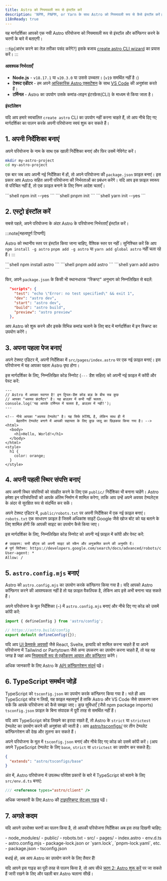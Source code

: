```yaml
---
title: Astro को नियमावली रूप से इंस्टॉल करें
description: 'NPM, PNPM, or Yarn के साथ Astro को नियमावली रूप से कैसे इंस्टॉल करें।'
i18nReady: true
---
```


यह मार्गदर्शिका आपको एक नयी Astro परियोजना को नियमावली रूप से इंस्टॉल और कॉन्फ़िगर करने के चरणों के बारे में बताएगी।

:::tip[आरंभ करने का तेज़ तरीका पसंद करेंगे?]
इसके बजाय [create astro CLI wizard](/hi/install-and-setup/) का प्रयास करें।
:::

#### आवश्यक निर्भरताएँ

- **Node.js** - `v18.17.1` या `v20.3.0` या उससे उच्चतर। (`v19` समर्थित नहीं है।)
- **टेक्स्ट एडीटर** - हम अपने [आधिकारिक Astro एक्सटेंशन](https://marketplace.visualstudio.com/items?itemName=astro-build.astro-vscode) के साथ [VS Code](https://code.visualstudio.com/) की अनुशंसा करते हैं।
- **टर्मिनल** - Astro का उपयोग उसके कमांड-लाइन इंटरफ़ेस(CLI) के माध्यम से किया जाता है।

#### इंस्टॉलेशन

यदि आप हमारे स्वचालित `create astro` CLI  का उपयोग नहीं करना चाहते हैं, तो आप नीचे दिए गए मार्गदर्शिका का पालन करके अपनी परियोजना स्वयं शुरू  कर सकते हैं।
## 1. अपनी निर्देशिका बनाएं

अपने परियोजना के नाम के साथ एक खाली निर्देशिका बनाएं और फिर उसमें नेविगेट करें।

```bash
mkdir my-astro-project
cd my-astro-project
```

एक बार जब आप अपनी नई निर्देशिका में हों, तो अपने परियोजना की `package.json` फ़ाइल बनाएं। इस प्रकार आप Astro सहित अपनी परियोजना की निर्भरताओं का प्रबंधन करेंगे। यदि आप इस फ़ाइल स्वरूप से परिचित नहीं हैं, तो एक फ़ाइल बनाने के लिए निम्न आदेश चलाएँ।

<PackageManagerTabs>
  <Fragment slot="npm">
  ```shell
  npm init --yes
  ```
  </Fragment>
  <Fragment slot="pnpm">
  ```shell
  pnpm init
  ```
  </Fragment>
  <Fragment slot="yarn">
  ```shell
  yarn init --yes
  ```
  </Fragment>
</PackageManagerTabs>



## 2. एस्ट्रो इंस्टॉल करें

सबसे पहले, अपने परियोजना के अंदर Astro के परियोजना निर्भरताएँ इंस्टॉल करें।

:::note[महत्वपूर्ण टिप्पणी]

Astro को स्थानीय स्तर पर इंस्टॉल किया जाना चाहिए, वैश्विक स्तर पर नहीं। सुनिश्चित करें कि आप `npm install -g astro` `pnpm add -g astro` या `yarn add global astro` नहीं चला रहे हैं।
:::

<PackageManagerTabs>
  <Fragment slot="npm">
  ```shell
  npm install astro
  ```
  </Fragment>
  <Fragment slot="pnpm">
  ```shell
  pnpm add astro
  ```
  </Fragment>
  <Fragment slot="yarn">
  ```shell
  yarn add astro
  ```
  </Fragment>
</PackageManagerTabs>

फिर, अपने `package.json` के किसी भी स्थानधारक "स्क्रिप्ट" अनुभाग को निम्नलिखित से बदलें:

```json title="package.json" del={2} ins={3-6}
  "scripts": {
    "test": "echo \"Error: no test specified\" && exit 1",
    "dev": "astro dev",
    "start": "astro dev",
    "build": "astro build",
    "preview": "astro preview"
  },
```

आप Astro को शुरू करने और इसके विभिन्न कमांड चलाने के लिए बाद में मार्गदर्शिका में इन स्क्रिप्ट का उपयोग करेंगे।

## 3. अपना पहला पेज बनाएं

अपने टेक्स्ट एडिटर में, अपनी निर्देशिका में `src/pages/index.astro` पर एक नई फ़ाइल बनाएं। इस परियोजना में यह आपका पहला Astro पृष्ठ होगा।

इस मार्गदर्शिका के लिए, निम्नलिखित कोड स्निपेट (`---` डैश सहित) को अपनी नई फ़ाइल में कॉपी और पेस्ट करें:

```astro title="src/pages/index.astro"
---
// Astro में आपका स्वागत है! इन ट्रिपल-डैश कोड बाड़ के बीच सब कुछ
// आपका "अवयव फ्रंटमैटर" है। यह ब्राउज़र में कभी नहीं चलता.
console.log('यह आपके टर्मिनल में चलता है, ब्राउज़र में नहीं!');
---

<!-- नीचे आपका "अवयव टेम्पलेट" है। यह सिर्फ HTML है, लेकिन साथ ही में
     बेहतरीन टेम्पलेट बनाने में आपकी सहायता के लिए कुछ जादू का छिड़काव किया गया है। -->
<html>
  <body>
    <h1>Hello, World!</h1>
  </body>
</html>
<style>
  h1 {
    color: orange;
  }
</style>
```

## 4. अपनी पहली स्थिर संपत्ति बनाएं

आप अपनी स्थिर संपत्तियों को संग्रहीत करने के लिए एक `public/` निर्देशिका भी बनाना चाहेंगे। Astro हमेशा इन परिसंपत्तियों को आपके अंतिम निर्माण में शामिल करेगा, ताकि आप उन्हें अपने अवयव टेम्पलेट्स के अंदर से सुरक्षित रूप से संदर्भित कर सकें।

अपने टेक्स्ट एडिटर में, `public/robots.txt` पर अपनी निर्देशिका में एक नई फ़ाइल बनाएं। `robots.txt` एक साधारण फ़ाइल है जिसमें अधिकांश साइटें Google जैसे खोज बॉट को यह बताने के लिए शामिल होंगी कि आपकी साइट का उपयोग कैसे किया जाए।

इस मार्गदर्शिका के लिए, निम्नलिखित कोड स्निपेट को अपनी नई फ़ाइल में कॉपी और पेस्ट करें:


```diff title="public/robots.txt"
# उदाहरण: सभी बॉट्स को अपनी साइट को स्कैन और अनुक्रमित करने की अनुमति दें।
# पूर्ण सिंटैक्स: https://developers.google.com/search/docs/advanced/robots/create-robots-txt
User-agent: *
Allow: /
```

## 5. `astro.config.mjs` बनाएं

Astro को `astro.config.mjs` का उपयोग करके कॉन्फ़िगर किया गया है। यदि आपको Astro कॉन्फ़िगर करने की आवश्यकता नहीं है तो यह फ़ाइल वैकल्पिक है, लेकिन आप इसे अभी बनाना चाह सकते हैं।

अपने परियोजना के मूल निर्देशिका (`~`) में `astro.config.mjs` बनाएं और नीचे दिए गए कोड को उसमें कॉपी करें:

```js title="astro.config.mjs"
import { defineConfig } from 'astro/config';

// https://astro.build/config
export default defineConfig({});
```

यदि आप [UI फ्रेमवर्क अवयवों](/hi/guides/framework-components/) जैसे React, Svelte, इत्यादि को शामिल करना चाहते हैं या अपने परियोजना में Tailwind or Partytown जैसे अन्य उपकरण का उपयोग करना चाहते हैं, तो यह वह जगह है जहां आप [नियमावली रूप से एकीकरण आयात और कॉन्फ़िगर](/hi/guides/integrations-guide/) करेंगे।

<ReadMore>अधिक जानकारी के लिए Astro के [API कॉन्फ़िगरेशन संदर्भ](/hi/reference/configuration-reference/) पढ़ें।</ReadMore>

## 6. TypeScript समर्थन जोड़ें

TypeScript को `tsconfig.json` का उपयोग करके कॉन्फ़िगर किया गया है। भले ही आप TypeScript कोड न लिखें, यह फ़ाइल महत्वपूर्ण है ताकि Astro और VS Code जैसे उपकरण जान सकें कि आपके परियोजना को कैसे समझा जाए। कुछ सुविधाएँ (जैसे npm package imports) `tsconfig.json` फ़ाइल के बिना संपादक में पूरी तरह से समर्थित नहीं हैं।

यदि आप TypeScript कोड लिखने का इरादा रखते हैं, तो Astro के `strict` या `strictest` टेम्पलेट का उपयोग करने की अनुशंसा की जाती है। आप [astro/tsconfigs/](https://github.com/prosopo/captcha/blob/main/packages/astro/tsconfigs/) पर तीन टेम्पलेट कॉन्फ़िगरेशन की देख और तुलना कर सकते हैं।

अपने परियोजना के मूल में `tsconfig.json` बनाएं और नीचे दिए गए कोड को उसमें कॉपी करें। (आप अपने TypeScript टेम्पलेट के लिए `base`, `strict` या `strictest` का उपयोग कर सकते हैं):

```json title="tsconfig.json" "base"
{
  "extends": "astro/tsconfigs/base"
}
```

अंत में, Astro परियोजना में उपलब्ध परिवेश प्रकारों के बारे में TypeScript को बताने के लिए `src/env.d.ts` बनाएं:

```ts title="src/env.d.ts"
/// <reference types="astro/client" />
```

<ReadMore>अधिक जानकारी के लिए Astro की [टाइपस्क्रिप्ट सेटअप गाइड](/hi/guides/typescript/#setup) पढ़ें।</ReadMore>

## 7. अगले कदम

यदि आपने उपरोक्त चरणों का पालन किया है, तो आपकी परियोजना निर्देशिका अब इस तरह दिखनी चाहिए:

<FileTree>
- node_modules/
- public/
  - robots.txt
- src/
  - pages/
    - index.astro
  - env.d.ts
- astro.config.mjs
- package-lock.json or `yarn.lock`, `pnpm-lock.yaml`, etc.
- package.json
- tsconfig.json
</FileTree>

बधाई हो, अब आप Astro का उपयोग करने के लिए तैयार हैं!

यदि आपने इस गाइड का पूरी तरह से पालन किया है, तो आप सीधे [चरण 2: Astro शुरू करें](/hi/install-and-setup/#start-the-astro-dev-server) पर जा सकते हैं जारी रखने के लिए और पहली बार Astro चलाना सीखें।

